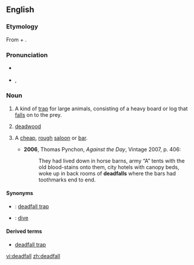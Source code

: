 ==English==

===Etymology===
From {{term|dead}} + {{term|fall}}.

===Pronunciation===
* {{a|UK}} {{IPA|/ˈdɛdfɔːɫ/}}
* {{a|US}} {{enPR|dĕdʹfäl}}, {{IPA|/ˈdɛdfɑl/}}

===Noun===
{{en-noun}}

# {{context|US|lang=en}} A kind of [[trap]] for large animals, consisting of a heavy board or log that [[fall]]s on to the prey.
# [[deadwood]]
# {{context|US|slang|lang=en}} A [[cheap]], [[rough]] [[saloon]] or [[bar]].
#* '''2006''', Thomas Pynchon, ''Against the Day'', Vintage 2007, p. 406:
#*: They had lived down in horse barns, army “A” tents with the old blood-stains onto them, city hotels with canopy beds, woke up in back rooms of '''deadfalls''' where the bars had toothmarks end to end.

====Synonyms====
* {{qualifier|trap}}: [[deadfall trap]]
* {{qualifier|cheap, rough bar}}: [[dive]]

====Derived terms====
* [[deadfall trap]]

[[vi:deadfall]]
[[zh:deadfall]]